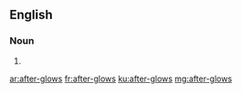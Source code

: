 ==English==

===Noun===
{{head|en|plural}}

# {{plural of|after-glow|lang=en|nocat=1}}

[[ar:after-glows]]
[[fr:after-glows]]
[[ku:after-glows]]
[[mg:after-glows]]